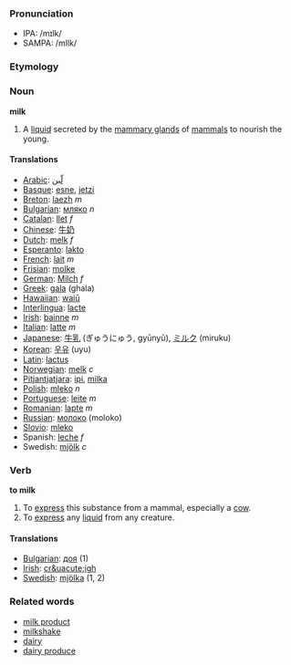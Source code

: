 ===Pronunciation===
*IPA: /mɪlk/
*SAMPA: /mIlk/
===Etymology===
===Noun===
'''milk'''

#A [[liquid]] secreted by the [[mammary gland]]s of [[mammal]]s to nourish the young.
====Translations====
*[[Arabic]]: [[لّبن]]
*[[Basque]]: [[esne]], [[jetzi]]
*[[Breton]]: [[laezh]] ''m''
*[[Bulgarian]]: [[мляко]] ''n''
*[[Catalan]]: [[llet]] ''f''
*[[Chinese]]: [[牛奶]]
*[[Dutch]]: [[melk]] ''f''
*[[Esperanto]]: [[lakto]]
*[[French]]: [[lait]] ''m''
*[[Frisian]]: [[molke]]
*[[German]]: [[Milch]] ''f''
*[[Greek]]: [[gala]] (ghala)
*[[Hawaiian]]: [[waiū]]
*[[Interlingua]]: [[lacte]]
*[[Irish]]: [[bainne]] ''m''
*[[Italian]]: [[latte]] ''m''
*[[Japanese]]: [[牛乳]] (ぎゅうにゅう, gyūnyū), [[ミルク]] (miruku)
*[[Korean]]: [[우유]] (uyu)
*[[Latin]]: [[lactus]]
*[[Norwegian]]: [[melk]] ''c''
*[[Pitjantjatjara]]: [[ipi]], [[milka]]
*[[Polish]]: [[mleko]] ''n''
*[[Portuguese]]: [[leite]] ''m''
*[[Romanian]]: [[lapte]] ''m''
*[[Russian]]: [[молоко]] (moloko)
*[[Slovio]]: [[mleko]]
*Spanish: [[leche]] ''f''
*Swedish: [[mjölk]] ''c''

===Verb===
'''to milk'''

#To [[express]] this substance from a mammal, especially a [[cow]].
#To [[express]] any [[liquid]] from any creature.
====Translations====
*[[Bulgarian]]: [[доя]] (1)
*[[Irish]]: [[cr&uacute;igh]]
*[[Swedish]]: [[mjölka]] (1, 2)

===Related words===
*[[milk product]]
*[[milkshake]]
*[[dairy]]
*[[dairy produce]]